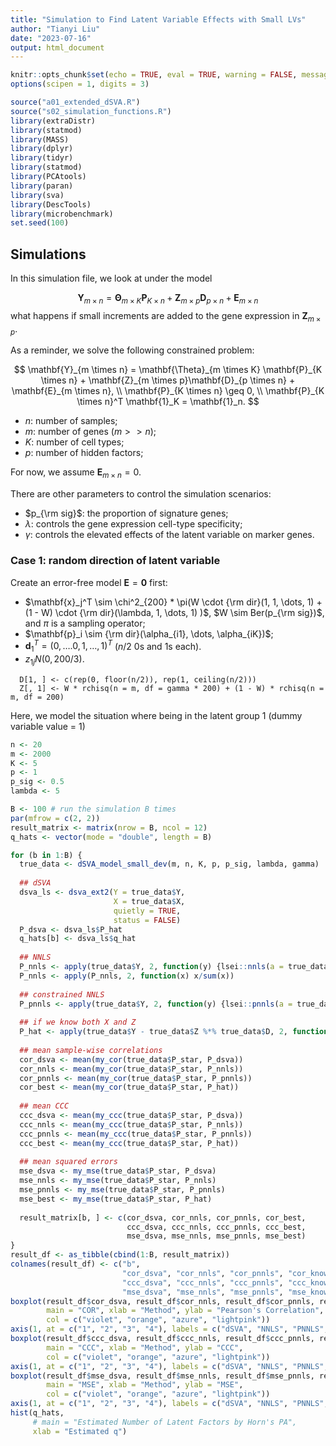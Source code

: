 ```yaml
---
title: "Simulation to Find Latent Variable Effects with Small LVs"
author: "Tianyi Liu"
date: "2023-07-16"
output: html_document
---
```


```r
knitr::opts_chunk$set(echo = TRUE, eval = TRUE, warning = FALSE, message = FALSE, fig.align = 'center')
options(scipen = 1, digits = 3)
```

```r
source("a01_extended_dSVA.R")
source("s02_simulation_functions.R")
library(extraDistr)
library(statmod)
library(MASS)
library(dplyr)
library(tidyr)
library(statmod)
library(PCAtools)
library(paran)
library(sva)
library(DescTools)
library(microbenchmark)
set.seed(100)
```

## Simulations

In this simulation file, we look at under the model

$$
\mathbf{Y}_{m \times n} = \mathbf{\Theta}_{m \times K} \mathbf{P}_{K \times n} + \mathbf{Z}_{m \times p}\mathbf{D}_{p \times n} + \mathbf{E}_{m \times n}
$$
what happens if small increments are added to the gene expression in $\mathbf{Z}_{m \times p}$.

As a reminder, we solve the following constrained problem:

$$
\mathbf{Y}_{m \times n} = \mathbf{\Theta}_{m \times K} \mathbf{P}_{K \times n} + \mathbf{Z}_{m \times p}\mathbf{D}_{p \times n} + \mathbf{E}_{m \times n}, \\
\mathbf{P}_{K \times n} \geq 0, \\
\mathbf{P}_{K \times n}^T \mathbf{1}_K = \mathbf{1}_n.
$$
  
  * $n$: number of samples;
  * $m$: number of genes ($m >> n$);
  * $K$: number of cell types;
  * $p$: number of hidden factors;
  
For now, we assume $\mathbf{E}_{m \times n} = 0$.
  
There are other parameters to control the simulation scenarios:

  * $p_{\rm sig}$: the proportion of signature genes;
  * $\lambda$: controls the gene expression cell-type specificity;
  * $\gamma$: controls the elevated effects of the latent variable on marker genes. 

### Case 1: random direction of latent variable

Create an error-free model $\mathbf{E} = \mathbf{0}$ first:

  * $\mathbf{x}_j^T \sim \chi^2_{200} * \pi(W \cdot {\rm dir}(1, 1, \dots, 1) + (1 - W) \cdot {\rm dir}(\lambda, 1, \dots, 1) )$, $W \sim Ber(p_{\rm sig})$, and $\pi$ is a sampling operator;
  * $\mathbf{p}_i \sim {\rm dir}(\alpha_{i1}, \dots, \alpha_{iK})$;
  * $\mathbf{d}^T_1 = (0, \dots. 0, 1, \dots, 1)^T$ ($n/2$ $0$s and $1$s each).
  * $z_{1j} N(0, 200/3)$.

```{}
  D[1, ] <- c(rep(0, floor(n/2)), rep(1, ceiling(n/2)))
  Z[, 1] <- W * rchisq(n = m, df = gamma * 200) + (1 - W) * rchisq(n = m, df = 200)
```

Here, we model the situation where being in the latent group 1 (dummy variable value = 1) 

```r
n <- 20
m <- 2000
K <- 5
p <- 1
p_sig <- 0.5
lambda <- 5
```

```r
B <- 100 # run the simulation B times
par(mfrow = c(2, 2))
result_matrix <- matrix(nrow = B, ncol = 12)
q_hats <- vector(mode = "double", length = B)

for (b in 1:B) {
  true_data <- dSVA_model_small_dev(m, n, K, p, p_sig, lambda, gamma) 
  
  ## dSVA
  dsva_ls <- dsva_ext2(Y = true_data$Y, 
                       X = true_data$X, 
                       quietly = TRUE, 
                       status = FALSE)
  P_dsva <- dsva_ls$P_hat
  q_hats[b] <- dsva_ls$q_hat
  
  ## NNLS
  P_nnls <- apply(true_data$Y, 2, function(y) {lsei::nnls(a = true_data$X, b = y)$x})
  P_nnls <- apply(P_nnls, 2, function(x) x/sum(x))
  
  ## constrained NNLS
  P_pnnls <- apply(true_data$Y, 2, function(y) {lsei::pnnls(a = true_data$X, b = y, sum = 1)$x})
  
  ## if we know both X and Z
  P_hat <- apply(true_data$Y - true_data$Z %*% true_data$D, 2, function(y) {lsei::pnnls(a = true_data$X, b = y , sum = 1)$x})
  
  ## mean sample-wise correlations
  cor_dsva <- mean(my_cor(true_data$P_star, P_dsva))
  cor_nnls <- mean(my_cor(true_data$P_star, P_nnls))
  cor_pnnls <- mean(my_cor(true_data$P_star, P_pnnls))
  cor_best <- mean(my_cor(true_data$P_star, P_hat))
  
  ## mean CCC
  ccc_dsva <- mean(my_ccc(true_data$P_star, P_dsva))
  ccc_nnls <- mean(my_ccc(true_data$P_star, P_nnls))
  ccc_pnnls <- mean(my_ccc(true_data$P_star, P_pnnls))
  ccc_best <- mean(my_ccc(true_data$P_star, P_hat))
  
  ## mean squared errors
  mse_dsva <- my_mse(true_data$P_star, P_dsva)
  mse_nnls <- my_mse(true_data$P_star, P_nnls)
  mse_pnnls <- my_mse(true_data$P_star, P_pnnls)
  mse_best <- my_mse(true_data$P_star, P_hat)
  
  result_matrix[b, ] <- c(cor_dsva, cor_nnls, cor_pnnls, cor_best, 
                          ccc_dsva, ccc_nnls, ccc_pnnls, ccc_best,
                          mse_dsva, mse_nnls, mse_pnnls, mse_best)
}
result_df <- as_tibble(cbind(1:B, result_matrix))
colnames(result_df) <- c("b", 
                         "cor_dsva", "cor_nnls", "cor_pnnls", "cor_known",
                         "ccc_dsva", "ccc_nnls", "ccc_pnnls", "ccc_known", 
                         "mse_dsva", "mse_nnls", "mse_pnnls", "mse_known")
boxplot(result_df$cor_dsva, result_df$cor_nnls, result_df$cor_pnnls, result_df$cor_known, 
        main = "COR", xlab = "Method", ylab = "Pearson's Correlation",
        col = c("violet", "orange", "azure", "lightpink"))
axis(1, at = c("1", "2", "3", "4"), labels = c("dSVA", "NNLS", "PNNLS", "Known"))
boxplot(result_df$ccc_dsva, result_df$ccc_nnls, result_df$ccc_pnnls, result_df$ccc_known, 
        main = "CCC", xlab = "Method", ylab = "CCC",
        col = c("violet", "orange", "azure", "lightpink"))
axis(1, at = c("1", "2", "3", "4"), labels = c("dSVA", "NNLS", "PNNLS", "Known"))
boxplot(result_df$mse_dsva, result_df$mse_nnls, result_df$mse_pnnls, result_df$mse_known, 
        main = "MSE", xlab = "Method", ylab = "MSE",
        col = c("violet", "orange", "azure", "lightpink"))
axis(1, at = c("1", "2", "3", "4"), labels = c("dSVA", "NNLS", "PNNLS", "Known"))
hist(q_hats, 
     # main = "Estimated Number of Latent Factors by Horn's PA",
     xlab = "Estimated q")

```





